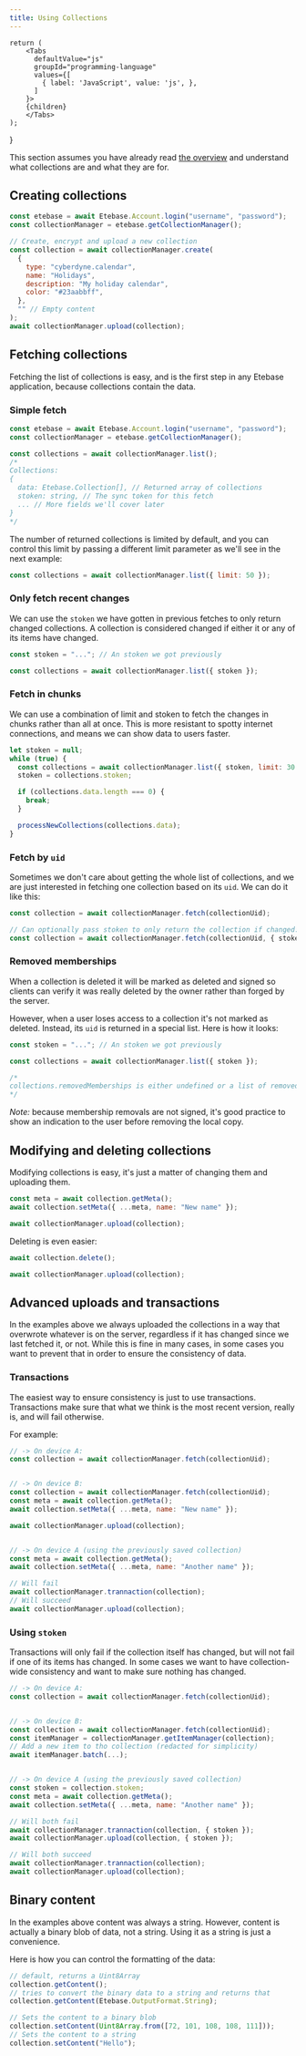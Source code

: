 ```yaml
---
title: Using Collections
---
```



    return (
        <Tabs
          defaultValue="js"
          groupId="programming-language"
          values={[
            { label: 'JavaScript', value: 'js', },
          ]
        }>
        {children}
        </Tabs>
    );
}


This section assumes you have already read [the overview](../overview) and understand what collections are and what they are for.

## Creating collections

<CodeTabs>
<TabItem value="js">

```js
const etebase = await Etebase.Account.login("username", "password");
const collectionManager = etebase.getCollectionManager();

// Create, encrypt and upload a new collection
const collection = await collectionManager.create(
  {
    type: "cyberdyne.calendar",
    name: "Holidays",
    description: "My holiday calendar",
    color: "#23aabbff",
  },
  "" // Empty content
);
await collectionManager.upload(collection);
```

</TabItem>
</CodeTabs>


## Fetching collections

Fetching the list of collections is easy, and is the first step in any Etebase application, because collections contain the data.

### Simple fetch

<CodeTabs>
<TabItem value="js">

```js
const etebase = await Etebase.Account.login("username", "password");
const collectionManager = etebase.getCollectionManager();

const collections = await collectionManager.list();
/*
Collections:
{
  data: Etebase.Collection[], // Returned array of collections
  stoken: string, // The sync token for this fetch
  ... // More fields we'll cover later
}
*/
```

</TabItem>
</CodeTabs>

The number of returned collections is limited by default, and you can control this limit by passing a different limit parameter as we'll see in the next example:

<CodeTabs>
<TabItem value="js">

```js
const collections = await collectionManager.list({ limit: 50 });
```

</TabItem>
</CodeTabs>

### Only fetch recent changes

We can use the `stoken` we have gotten in previous fetches to only return changed collections. A collection is considered changed if either it or any of its items have changed.

<CodeTabs>
<TabItem value="js">

```js
const stoken = "..."; // An stoken we got previously

const collections = await collectionManager.list({ stoken });
```

</TabItem>
</CodeTabs>

### Fetch in chunks

We can use a combination of limit and stoken to fetch the changes in chunks rather than all at once. This is more resistant to spotty internet connections, and means we can show data to users faster.

<CodeTabs>
<TabItem value="js">

```js
let stoken = null;
while (true) {
  const collections = await collectionManager.list({ stoken, limit: 30 });
  stoken = collections.stoken;

  if (collections.data.length === 0) {
    break;
  }

  processNewCollections(collections.data);
}
```

</TabItem>
</CodeTabs>


### Fetch by `uid`

Sometimes we don't care about getting the whole list of collections, and we are just interested in fetching one collection based on its `uid`. We can do it like this:

<CodeTabs>
<TabItem value="js">

```js
const collection = await collectionManager.fetch(collectionUid);

// Can optionally pass stoken to only return the collection if changed:
const collection = await collectionManager.fetch(collectionUid, { stoken });
```

</TabItem>
</CodeTabs>


### Removed memberships

When a collection is deleted it will be marked as deleted and signed so clients can verify it was really deleted by the owner rather than forged by the server.

However, when a user loses access to a collection it's not marked as deleted. Instead, its `uid` is returned in a special list. Here is how it looks:

<CodeTabs>
<TabItem value="js">

```js
const stoken = "..."; // An stoken we got previously

const collections = await collectionManager.list({ stoken });

/*
collections.removedMemberships is either undefined or a list of removed uids.
*/
```

*Note:* because membership removals are not signed, it's good practice to show an indication to the user before removing the local copy.

</TabItem>
</CodeTabs>


## Modifying and deleting collections

Modifying collections is easy, it's just a matter of changing them and uploading them.

<CodeTabs>
<TabItem value="js">

```js
const meta = await collection.getMeta();
await collection.setMeta({ ...meta, name: "New name" });

await collectionManager.upload(collection);
```

</TabItem>
</CodeTabs>

Deleting is even easier:

<CodeTabs>
<TabItem value="js">

```js
await collection.delete();

await collectionManager.upload(collection);
```

</TabItem>
</CodeTabs>


## Advanced uploads and transactions

In the examples above we always uploaded the collections in a way that overwrote whatever is on the server, regardless if it has changed since we last fetched it, or not. While this is fine in many cases, in some cases you want to prevent that in order to ensure the consistency of data.

### Transactions

The easiest way to ensure consistency is just to use transactions. Transactions make sure that what we think is the most recent version, really is, and will fail otherwise.

For example:

<CodeTabs>
<TabItem value="js">

```js
// -> On device A:
const collection = await collectionManager.fetch(collectionUid);


// -> On device B:
const collection = await collectionManager.fetch(collectionUid);
const meta = await collection.getMeta();
await collection.setMeta({ ...meta, name: "New name" });

await collectionManager.upload(collection);


// -> On device A (using the previously saved collection)
const meta = await collection.getMeta();
await collection.setMeta({ ...meta, name: "Another name" });

// Will fail
await collectionManager.trannaction(collection);
// Will succeed
await collectionManager.upload(collection);
```

</TabItem>
</CodeTabs>


### Using `stoken`

Transactions will only fail if the collection itself has changed, but will not fail if one of its items has changed. In some cases we want to have collection-wide consistency and want to make sure nothing has changed.

<CodeTabs>
<TabItem value="js">

```js
// -> On device A:
const collection = await collectionManager.fetch(collectionUid);


// -> On device B:
const collection = await collectionManager.fetch(collectionUid);
const itemManager = collectionManager.getItemManager(collection);
// Add a new item to tho collection (redacted for simplicity)
await itemManager.batch(...);


// -> On device A (using the previously saved collection)
const stoken = collection.stoken;
const meta = await collection.getMeta();
await collection.setMeta({ ...meta, name: "Another name" });

// Will both fail
await collectionManager.trannaction(collection, { stoken });
await collectionManager.upload(collection, { stoken });

// Will both succeed
await collectionManager.trannaction(collection);
await collectionManager.upload(collection);
```

</TabItem>
</CodeTabs>


## Binary content

In the examples above content was always a string. However, content is actually a binary blob of data, not a string. Using it as a string is just a convenience.

Here is how you can control the formatting of the data:

<CodeTabs>
<TabItem value="js">

```js
// default, returns a Uint8Array
collection.getContent();
// tries to convert the binary data to a string and returns that
collection.getContent(Etebase.OutputFormat.String);

// Sets the content to a binary blob
collection.setContent(Uint8Array.from([72, 101, 108, 108, 111]));
// Sets the content to a string
collection.setContent("Hello");
```

</TabItem>
</CodeTabs>
